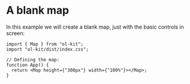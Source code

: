 
<Meta title="Examples/Map/A blank map" component={Map} />

# A blank map

In this example we will create a blank map, just with the basic controls in screen:

```tsx
import { Map } from "ol-kit";
import "ol-kit/dist/index.css";

// Defining the map:
function App() {
  return <Map height={"300px"} width={"100%"}></Map>;
}
```

<Canvas>
  <Story name="A blank map">
    <Map height={"300px"} width={"100%"}></Map>
  </Story>
</Canvas>
